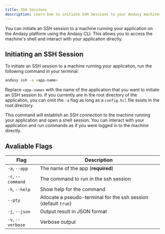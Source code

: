 ```yaml
---
title: SSH Sessions
description: Learn how to initiate SSH Sessions to your Andasy machines.
---
```


You can initiate an SSH session to a machine running your application on the Andasy platform using the Andasy CLI. This allows you to access the machine's shell and interact with your application directly.

## Initiating an SSH Session

To initiate an SSH session to a machine running your application, run the following command in your terminal:

```bash
andasy ssh -a <app-name>
```

Replace `<app-name>` with the name of the application that you want to initiate an SSH session to. If you currently are in the root directory of the application, you can omit the `-a` flag as long as a `config.hcl` file exists in the root directory.

This command will establish an SSH connection to the machine running your application and open a shell session. You can interact with your application and run commands as if you were logged in to the machine directly.

## Avaliable Flags

| Flag | Description |
|------|-------------|
| `-a`, `--app` | The name of the app (**required**) |
| `-c`, `--command` | The command to run in the ssh session |
| `-h`, `--help` | Show help for the command |
| `--pty` | Allocate a pseudo-terminal for the ssh session (default `true`) |
| `-j`, `--json` | Output result in JSON format |
| `-v`, `--verbose` | Verbose output |